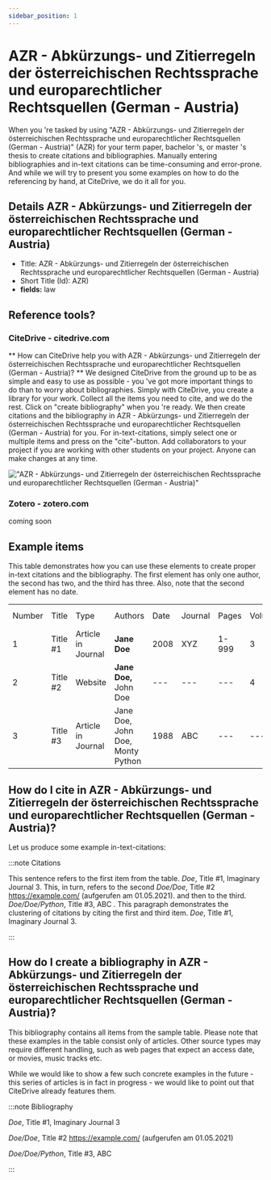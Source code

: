 ```yaml
---
sidebar_position: 1
---
```


# AZR - Abkürzungs- und Zitierregeln der österreichischen Rechtssprache und europarechtlicher Rechtsquellen (German - Austria)

When you 're tasked by using "AZR - Abkürzungs- und Zitierregeln der österreichischen Rechtssprache und europarechtlicher Rechtsquellen (German - Austria)" (AZR) for your term paper, bachelor 's, or master 's thesis to create citations and bibliographies.
Manually entering bibliographies and in-text citations can be time-consuming and error-prone. And while we will try to present you some examples on how to do the referencing by hand, at CiteDrive, we do it all for you.

## Details  AZR - Abkürzungs- und Zitierregeln der österreichischen Rechtssprache und europarechtlicher Rechtsquellen (German - Austria)
* Title: AZR - Abkürzungs- und Zitierregeln der österreichischen Rechtssprache und europarechtlicher Rechtsquellen (German - Austria)
* Short Title (Id): AZR)
* **fields:** law

## Reference tools?
### CiteDrive - citedrive.com
** How can CiteDrive help you with AZR - Abkürzungs- und Zitierregeln der österreichischen Rechtssprache und europarechtlicher Rechtsquellen (German - Austria)? **
We designed CiteDrive from the ground up to be as simple and easy to use as possible - you 've got more important things to do than to worry about bibliographies. Simply with CiteDrive, you create a library for your work. Collect all the items you need to cite, and we do the rest. Click on "create bibliography" when you 're ready. We then create citations and the bibliography in AZR - Abkürzungs- und Zitierregeln der österreichischen Rechtssprache und europarechtlicher Rechtsquellen (German - Austria) for you. For in-text-citations, simply select one or multiple items and press on the "cite"-button. Add collaborators to your project if you are working with other students on your project. Anyone can make changes at any time.


!["AZR - Abkürzungs- und Zitierregeln der österreichischen Rechtssprache und europarechtlicher Rechtsquellen (German - Austria)"](images/azr--abkurzungs-und-zitierregeln-der-osterreichischen-rechtssprache-und-europarechtlicher-rechtsquellen-german--austria.svg "Choose AZR - Abkürzungs- und Zitierregeln der österreichischen Rechtssprache und europarechtlicher Rechtsquellen (German - Austria) in the CiteDrive App")

### Zotero - zotero.com

coming soon

## Example items

This table demonstrates how you can use these elements to create proper in-text citations and the bibliography. The first element has only one author, the second has two, and the third has three. Also, note that the second element has no date.


<table>
  <tr>
   <td>Number
   </td>
   <td>Title
   </td>
   <td>Type
   </td>
   <td>Authors
   </td>
   <td>Date
   </td>
   <td>Journal
   </td>
   <td>Pages
   </td>
   <td>Volume
   </td>
   <td>Issue
   </td>
   <td>Access Date
   </td>
  </tr>
  <tr>
   <td>1
   </td>
   <td>Title #1
   </td>
   <td>Article in Journal
   </td>
   <td><strong>Jane Doe</strong>
   </td>
   <td>2008
   </td>
   <td>XYZ
   </td>
   <td>1-999
   </td>
   <td>3
   </td>
   <td>2
   </td>
   <td>--
   </td>
  </tr>
  <tr>
   <td>
2
   </td>
   <td>Title #2
   </td>
   <td>Website
   </td>
   <td><strong>Jane Doe, </strong>John Doe
   </td>
   <td>---
   </td>
   <td>---
   </td>
   <td>---
   </td>
   <td>4
   </td>
   <td>---
   </td>
   <td>2020-05-01
   </td>
  </tr>
  <tr>
   <td>3
   </td>
   <td>Title #3
   </td>
   <td>Article in Journal
   </td>
   <td>Jane Doe, John Doe, Monty Python
   </td>
   <td>1988
   </td>
   <td>ABC
   </td>
   <td>---
   </td>
   <td>---
   </td>
   <td>16
   </td>
   <td>---
   </td>
  </tr>
</table>



## How do I cite in  AZR - Abkürzungs- und Zitierregeln der österreichischen Rechtssprache und europarechtlicher Rechtsquellen (German - Austria)?

Let us produce some example in-text-citations:

:::note Citations


This sentence refers to the first item from the table. <i>Doe</i>, Title #1, Imaginary Journal 3. This, in turn, refers to the second <i>Doe/Doe</i>, Title #2 https://example.com/ (aufgerufen am 01.05.2021).
and then to the third.  <i>Doe/Doe/Python</i>, Title #3, ABC .
This paragraph demonstrates the clustering of citations by citing the first and third item. <i>Doe</i>, Title #1, Imaginary Journal 3.

:::

## How do I create a bibliography in AZR - Abkürzungs- und Zitierregeln der österreichischen Rechtssprache und europarechtlicher Rechtsquellen (German - Austria)?

This bibliography contains all items from the sample table. Please note that these examples in the table consist only of articles. Other source types may require different handling, such as web pages that expect an access date, or movies, music tracks etc.

While we would like to show a few such concrete examples in the future - this series of articles is in fact in progress - we would like to point out that CiteDrive already features them.

:::note Bibliography

<i>Doe</i>, Title #1, Imaginary Journal 3

<i>Doe/Doe</i>, Title #2 https://example.com/ (aufgerufen am 01.05.2021)

<i>Doe/Doe/Python</i>, Title #3, ABC 



:::


        